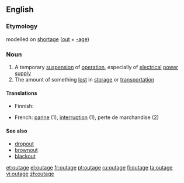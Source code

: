 {{wikipedia|dab=outage}}
==English==

===Etymology===
{{US}} modelled on [[shortage]] ([[out]] + [[-age]])

===Noun===
{{en-noun}}

# A temporary [[suspension]] of [[operation]], especially of [[electrical]] [[power]] [[supply]]
# The amount of something [[lost]] in [[storage]] or [[transportation]]

====Translations====
{{trans-top}}
* Finnish: {{t-|fi|katkos}}
{{trans-mid}}
* French: [[panne]] (1), [[interruption]] (1), perte de marchandise (2)
{{trans-bottom}}

====See also====
* [[dropout]]
* [[brownout]]
* [[blackout]]

[[et:outage]]
[[el:outage]]
[[fr:outage]]
[[pt:outage]]
[[ru:outage]]
[[fi:outage]]
[[ta:outage]]
[[vi:outage]]
[[zh:outage]]